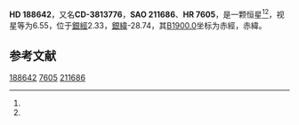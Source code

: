 {{Starbox begin
| name = HD 188642
}}
{{Starbox observe
| epoch = [[J2000.0|J2000.0]]
| constell = {{星座名待查}}<ref name=SIMBAD>{{cite web
 | url=http://simbad.u-strasbg.fr/simbad/sim-id?Ident=HR+7605
 | title =Pulsating variable Star
 | publisher=Centre de Données astronomiques de Strasbourg
 | work=SIMBAD
 | accessdate=2012-07-13}}</ref><ref name=DATA>{{cite web
 | url=http://vizier.u-strasbg.fr/viz-bin/VizieR-5?-out.add=.&-source=5050&-corr=PK=HR&-out.max=9999&HR=7605
 | title=VizieR Detailed Page
 | accessdate=2012-07-13
 | archive-date=2016-03-05
 | archive-url=https://web.archive.org/web/20160305224051/http://vizier.u-strasbg.fr/viz-bin/VizieR-5?-out.add=.&-source=5050&-corr=PK=HR&-out.max=9999&HR=7605
 | dead-url=no
 }}</ref>
| 星官 = 
| ra = {{RA|19|57|41.3}}<ref name=SIMBAD /><ref name=DATA />
| dec = {{DEC|-38|3|30}}<ref name=SIMBAD /><ref name=DATA />
| appmag_v = 6.55<ref name=SIMBAD /><ref name=DATA />
}}
{{Starbox character
| class = F4V<ref name=SIMBAD /><ref name=DATA />
| b-v = 0.39<ref name=SIMBAD /><ref name=DATA />
| u-b = <ref name=SIMBAD /><ref name=DATA />
| r-i = <ref name=SIMBAD /><ref name=DATA />
| variable = 
}}
{{Starbox astrometry
| radial_v = 
| prop_mo_ra = -31
| parallax = 
| p_error = 
}}
{{Starbox catalog
| names =CD-3813776，[[SAO星表|SAO]] 211686，[[HD星表|HD]] 188642，[[HR星表|HR]] 7605}}
{{Starbox reference |Simbad=HR+7605}}
{{Starbox end}}

'''HD 188642'''，又名'''CD-3813776'''，'''SAO 211686'''、'''HR 7605'''，是一颗恒星<ref name=SIMBAD /><ref name=DATA />，视星等为6.55，位于[[銀道座標系|銀經]]2.33，[[銀道座標系|銀緯]]-28.74，其[[B1900.0|B1900.0]]坐标为赤經{{RA|19|51|0.8}}，赤緯{{DEC|-38|-28.74|21}}。

== 参考文献 ==
{{reflist}}

{{star-stub}}

[[Category:HD和HDE天體|188642]]
[[Category:HR天體|7605]]
[[Category:SAO天體|211686]]